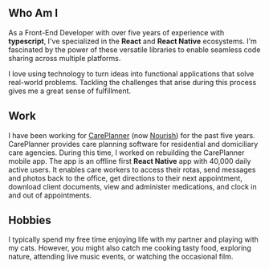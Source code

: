## Who Am I

As a Front-End Developer with over five years of experience with **typescript**, I've specialized in the **React** and
**React Native** ecosystems. I'm fascinated by the power of these versatile libraries to enable seamless code sharing
across multiple platforms.

I love using technology to turn ideas into functional applications that solve real-world problems. Tackling the
challenges that arise during this process gives me a great sense of fulfillment.

## Work

I have been working for [CarePlanner][1] (now [Nourish][2]) for the past five years. CarePlanner provides care planning
software for residential and domiciliary care agencies. During this time, I worked on rebuilding the CarePlanner mobile
app. The app is an offline first **React Native** app with 40,000 daily active users. It enables care workers to access
their rotas, send messages and photos back to the office, get directions to their next appointment, download client
documents, view and administer medications, and clock in and out of appointments.

## Hobbies

I typically spend my free time enjoying life with my partner and playing with my cats. However, you might also catch me
cooking tasty food, exploring nature, attending live music events, or watching the occasional film.

[1]: https://nourishcare.com/careplanner/
[2]: https://nourishcare.com/
